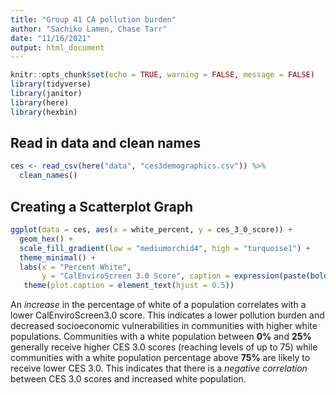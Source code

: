 ```yaml
---
title: "Group 41 CA pollution burden"
author: "Sachiko Lamen, Chase Tarr"
date: "11/16/2021"
output: html_document
---
```


```r
knitr::opts_chunk$set(echo = TRUE, warning = FALSE, message = FALSE)
library(tidyverse)
library(janitor)
library(here)
library(hexbin)
```

## Read in data and clean names
```r
ces <- read_csv(here("data", "ces3demographics.csv")) %>%
  clean_names()
```

## Creating a Scatterplot Graph
```r
ggplot(data = ces, aes(x = white_percent, y = ces_3_0_score)) +
  geom_hex() + 
  scale_fill_gradient(low = "mediumorchid4", high = "turquoise1") +
  theme_minimal() +
  labs(x = "Percent White",
       y = "CalEnviroScreen 3.0 Score", caption = expression(paste(bold("Figure 1:"), "High CalEnviroScreen3.0 scores indicate high cumulative pollution burdens. Each hexagon and it's corresponding fill color represents the number of census tracts at each value."))) +
   theme(plot.caption = element_text(hjust = 0.5))
```
An *increase* in the percentage of white of a population correlates with a lower CalEnviroScreen3.0 score. This indicates a lower pollution burden and decreased socioeconomic vulnerabilities in communities with higher white populations. Communities with a white population between **0%** and **25%** generally receive higher CES 3.0 scores (reaching levels of up to 75) while communities with a white population percentage above **75%** are likely to receive lower CES 3.0. This indicates that there is a *negative correlation* between CES 3.0 scores and increased white population.
